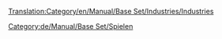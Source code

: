 [[Translation:Category/en/Manual/Base Set/Industries/Industries]]


{{en/Bilingual box|de
|Dies ist eine Kategorisierte Liste aller [[de/Manual/Industrie|Industrien]] in OpenTTD.  Die Industrien sind eingeteilt nach Klima und Position in der Industriekette, und eine komplette Liste ist in der unteren Hälfte dieser Seite zu finden.
|This is a categorised list of all [[en/Manual/Industries]] in OpenTTD.  Industries are subcategorised by Climate and by position in the industry chain, and a complete listing is also available at the bottom of this category.}}

[[Category:de/Manual/Base Set/Spielen]]